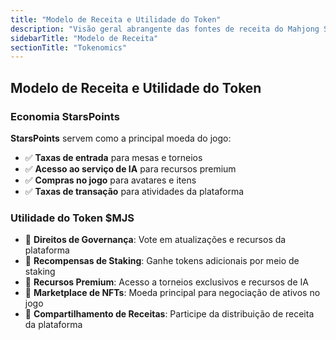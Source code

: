 ```yaml
---
title: "Modelo de Receita e Utilidade do Token"
description: "Visão geral abrangente das fontes de receita do Mahjong Stars, da economia StarsPoints e da estrutura de utilidade do token $MJS"
sidebarTitle: "Modelo de Receita"
sectionTitle: "Tokenomics"
---
```


## Modelo de Receita e Utilidade do Token

### Economia StarsPoints
**StarsPoints** servem como a principal moeda do jogo:
- ✅ **Taxas de entrada** para mesas e torneios
- ✅ **Acesso ao serviço de IA** para recursos premium
- ✅ **Compras no jogo** para avatares e itens
- ✅ **Taxas de transação** para atividades da plataforma

### Utilidade do Token $MJS
- 🎯 **Direitos de Governança**: Vote em atualizações e recursos da plataforma
- 🎯 **Recompensas de Staking**: Ganhe tokens adicionais por meio de staking
- 🎯 **Recursos Premium**: Acesso a torneios exclusivos e recursos de IA
- 🎯 **Marketplace de NFTs**: Moeda principal para negociação de ativos no jogo
- 🎯 **Compartilhamento de Receitas**: Participe da distribuição de receita da plataforma